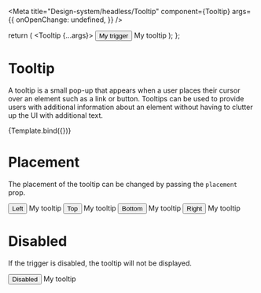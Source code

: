 

<Meta
  title="Design-system/headless/Tooltip"
  component={Tooltip}
  args={{
    onOpenChange: undefined,
  }}
/>

  return (
    <Tooltip {...args}>
      <TooltipTrigger>
        <button>My trigger</button>
      </TooltipTrigger>
      <TooltipContent>My tooltip</TooltipContent>
    </Tooltip>
  );
};

# Tooltip

A tooltip is a small pop-up that appears when a user places their cursor over an element such as a link or button. Tooltips can be used to provide users with additional information about an element without having to clutter up the UI with additional text.

<Canvas>
  <Story name="Tooltip">{Template.bind({})}</Story>
</Canvas>

# Placement

The placement of the tooltip can be changed by passing the `placement` prop.

<Canvas>
  <Story name="Tooltip placement">
    <Tooltip placement="left">
      <TooltipTrigger>
        <button>Left</button>
      </TooltipTrigger>
      <TooltipContent>My tooltip</TooltipContent>
    </Tooltip>
    <Tooltip placement="top">
      <TooltipTrigger>
        <button>Top</button>
      </TooltipTrigger>
      <TooltipContent>My tooltip</TooltipContent>
    </Tooltip>
    <Tooltip placement="bottom">
      <TooltipTrigger>
        <button>Bottom</button>
      </TooltipTrigger>
      <TooltipContent>My tooltip</TooltipContent>
    </Tooltip>
    <Tooltip placement="right">
      <TooltipTrigger>
        <button>Right</button>
      </TooltipTrigger>
      <TooltipContent>My tooltip</TooltipContent>
    </Tooltip>
  </Story>
</Canvas>

# Disabled

If the trigger is disabled, the tooltip will not be displayed.

<Canvas>
  <Story name="Tooltip disabled">
    <Tooltip>
      <TooltipTrigger>
        <Button>Disabled</Button>
      </TooltipTrigger>
      <TooltipContent disabled>My tooltip</TooltipContent>
    </Tooltip>
  </Story>
</Canvas>

<ArgsTable story="Tooltip" of={Tooltip} />

